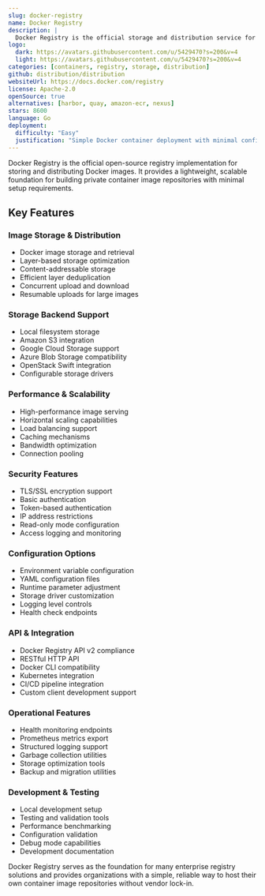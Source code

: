 ```yaml
---
slug: docker-registry
name: Docker Registry
description: |
  Docker Registry is the official storage and distribution service for Docker images, providing a simple and scalable way to store and share container images privately.
logo:
  dark: https://avatars.githubusercontent.com/u/5429470?s=200&v=4
  light: https://avatars.githubusercontent.com/u/5429470?s=200&v=4
categories: [containers, registry, storage, distribution]
github: distribution/distribution
websiteUrl: https://docs.docker.com/registry
license: Apache-2.0
openSource: true
alternatives: [harbor, quay, amazon-ecr, nexus]
stars: 8600
language: Go
deployment:
  difficulty: "Easy"
  justification: "Simple Docker container deployment with minimal configuration. Basic setup works out of the box, with optional advanced features for production use."
---
```


Docker Registry is the official open-source registry implementation for storing and distributing Docker images. It provides a lightweight, scalable foundation for building private container image repositories with minimal setup requirements.

## Key Features

### Image Storage & Distribution

- Docker image storage and retrieval
- Layer-based storage optimization
- Content-addressable storage
- Efficient layer deduplication
- Concurrent upload and download
- Resumable uploads for large images

### Storage Backend Support

- Local filesystem storage
- Amazon S3 integration
- Google Cloud Storage support
- Azure Blob Storage compatibility
- OpenStack Swift integration
- Configurable storage drivers

### Performance & Scalability

- High-performance image serving
- Horizontal scaling capabilities
- Load balancing support
- Caching mechanisms
- Bandwidth optimization
- Connection pooling

### Security Features

- TLS/SSL encryption support
- Basic authentication
- Token-based authentication
- IP address restrictions
- Read-only mode configuration
- Access logging and monitoring

### Configuration Options

- Environment variable configuration
- YAML configuration files
- Runtime parameter adjustment
- Storage driver customization
- Logging level controls
- Health check endpoints

### API & Integration

- Docker Registry API v2 compliance
- RESTful HTTP API
- Docker CLI compatibility
- Kubernetes integration
- CI/CD pipeline integration
- Custom client development support

### Operational Features

- Health monitoring endpoints
- Prometheus metrics export
- Structured logging support
- Garbage collection utilities
- Storage optimization tools
- Backup and migration utilities

### Development & Testing

- Local development setup
- Testing and validation tools
- Performance benchmarking
- Configuration validation
- Debug mode capabilities
- Development documentation

Docker Registry serves as the foundation for many enterprise registry solutions and provides organizations with a simple, reliable way to host their own container image repositories without vendor lock-in.